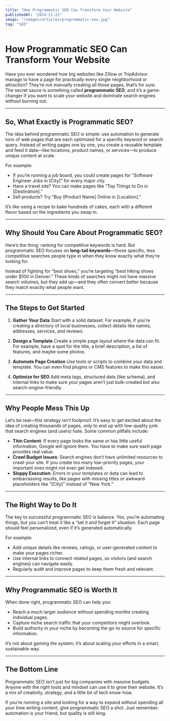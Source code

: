 ```yaml
---
title: "How Programmatic SEO Can Transform Your Website"
publishedAt: "2024-11-22"
image: "/images/articles/programmatic-seo.jpg"
tag: "SEO"
---
```


# How Programmatic SEO Can Transform Your Website

Have you ever wondered how big websites like Zillow or TripAdvisor manage to have a page for practically every single neighborhood or attraction? They’re not manually creating all those pages, that’s for sure. The secret sauce is something called **programmatic SEO**, and it’s a game-changer if you want to scale your website and dominate search engines without burning out.

---

## So, What Exactly is Programmatic SEO?

The idea behind programmatic SEO is simple: use automation to generate tons of web pages that are each optimized for a specific keyword or search query. Instead of writing pages one by one, you create a reusable template and feed it data—like locations, product names, or services—to produce unique content at scale.

For example:
- If you’re running a job board, you could create pages for “Software Engineer Jobs in [City]” for every major city.
- Have a travel site? You can make pages like “Top Things to Do in [Destination].”
- Sell products? Try “Buy [Product Name] Online in [Location].”

It’s like using a recipe to bake hundreds of cakes, each with a different flavor based on the ingredients you swap in.

---

## Why Should You Care About Programmatic SEO?

Here’s the thing: ranking for competitive keywords is hard. But programmatic SEO focuses on **long-tail keywords**—those specific, less competitive searches people type in when they know exactly what they’re looking for.

Instead of fighting for “best shoes,” you’re targeting “best hiking shoes under $100 in Denver.” These kinds of searches might not have massive search volumes, but they add up—and they often convert better because they match exactly what people want.

---

## The Steps to Get Started

1. **Gather Your Data**
 Start with a solid dataset. For example, if you’re creating a directory of local businesses, collect details like names, addresses, services, and reviews.

2. **Design a Template**
 Create a simple page layout where the data can fit. For example, have a spot for the title, a brief description, a list of features, and maybe some photos.

3. **Automate Page Creation**
 Use tools or scripts to combine your data and template. You can even find plugins or CMS features to make this easier.

4. **Optimize for SEO**
 Add meta tags, structured data (like schema), and internal links to make sure your pages aren’t just bulk-created but also search-engine-friendly.

---

## Why People Mess This Up

Let’s be real—this strategy isn’t foolproof. It’s easy to get excited about the idea of creating thousands of pages, only to end up with low-quality junk that search engines (and users) hate. Some common pitfalls include:

- **Thin Content**: If every page looks the same or has little useful information, Google will ignore them. You have to make sure each page provides real value.
- **Crawl Budget Issues**: Search engines don’t have unlimited resources to crawl your site. If you create too many low-priority pages, your important ones might not even get indexed.
- **Sloppy Execution**: Errors in your templates or data can lead to embarrassing results, like pages with missing titles or awkward placeholders like “[City]” instead of “New York.”

---

## The Right Way to Do It

The key to successful programmatic SEO is balance. Yes, you’re automating things, but you can’t treat it like a “set it and forget it” situation. Each page should feel personalized, even if it’s generated automatically.

For example:
- Add unique details like reviews, ratings, or user-generated content to make your pages richer.
- Use internal links to connect related pages, so visitors (and search engines) can navigate easily.
- Regularly audit and improve pages to keep them fresh and relevant.

---

## Why Programmatic SEO is Worth It

When done right, programmatic SEO can help you:
- Reach a much larger audience without spending months creating individual pages.
- Capture niche search traffic that your competitors might overlook.
- Build authority in your niche by becoming the go-to source for specific information.

It’s not about gaming the system; it’s about scaling your efforts in a smart, sustainable way.

---

## The Bottom Line

Programmatic SEO isn’t just for big companies with massive budgets. Anyone with the right tools and mindset can use it to grow their website. It’s a mix of creativity, strategy, and a little bit of tech know-how.

If you’re running a site and looking for a way to expand without spending all your time writing content, give programmatic SEO a shot. Just remember: automation is your friend, but quality is still king.